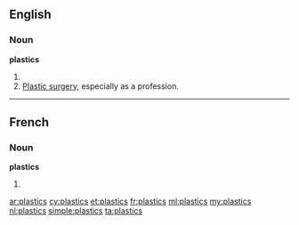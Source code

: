 ==English==

===Noun===
'''plastics'''

# {{plural of|[[plastic]]}}
# [[plastic surgery|Plastic surgery]], especially as a profession.

----

==French==

===Noun===
'''plastics''' {{m}}

# {{plural of|[[plastic]]|lang=fr}}

[[ar:plastics]]
[[cy:plastics]]
[[et:plastics]]
[[fr:plastics]]
[[ml:plastics]]
[[my:plastics]]
[[nl:plastics]]
[[simple:plastics]]
[[ta:plastics]]